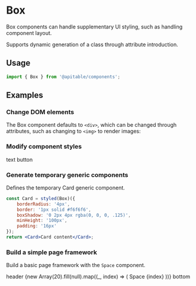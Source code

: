 
<Meta title="en/components/Box" />

# Box

Box components can handle supplementary UI styling, such as handling component layout.

Supports dynamic generation of a class through attribute introduction.

## Usage

```jsx
import { Box } from '@apitable/components';
```
## Examples

### Change DOM elements

The Box component defaults to `<div>`, which can be changed through attributes, such as changing to `<img>` to render images:

<Canvas>
  <Box as="img" alt="" src="https://avatars.githubusercontent.com/u/89725681"/>
</Canvas>


### Modify component styles


<Canvas>
<Box as="span" padding="24px" border="1px dashed #ccc">
  <TextButton>
    text button
  </TextButton>
</Box>
</Canvas>

### Generate temporary generic components

Defines the temporary Card generic component.

```jsx
const Card = styled(Box)({
    borderRadius: '4px',
    border: '1px solid #f6f6f6',
    boxShadow: '0 2px 4px rgba(0, 0, 0, .125)',
    minHeight: '100px',
    padding: '16px'
});
return <Card>Card content</Card>;
```


### Build a simple page framework

Build a basic page framework with the `Space` component.

<Canvas>
<Box
  display="flex"
  flexDirection="column"
>
  <Box width="100%" minHeight="80px" lineHeight="80px" bg="#F4E9FE" textAlign="center">header</Box>
  <Box bg="#E4C5FB" textAlign="center" padding="32px 16px">
    <Space size={[16, 32]} wrap>
      {new Array(20).fill(null).map((_, index) => (
        <Box
          key={index}
          width="120px"
          height="80px"
          border="1px solid #ccc"
          textAlign="center"
          lineHeight="80px"
          bg="#fff"
        >
          Space {index}
        </Box>
      ))}
    </Space>
  </Box>
  <Box width="100%"  minHeight="80px" lineHeight="80px" bg="#F4E9FE" textAlign="center">bottom</Box>
</Box>
</Canvas>





